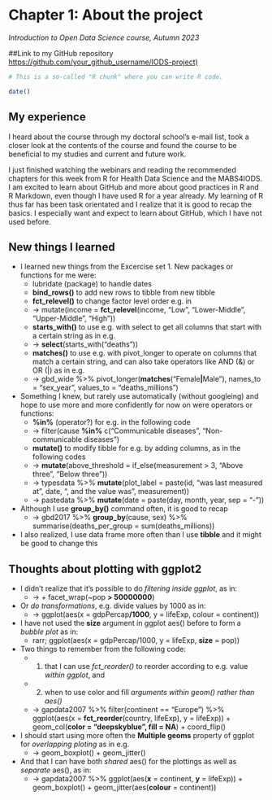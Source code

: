 
# Chapter 1: About the project

*Introduction to Open Data Science course, Autumn 2023*


##Link to my GitHub repository
<https://github.com/your_github_username/IODS-project)>


```r
# This is a so-called "R chunk" where you can write R code.

date()

```
## My experience

I heard about the course through my doctoral school's e-mail list, took a closer look at the contents of the course and found the course to be beneficial to my studies and current and future work.

I just finished watching the webinars and reading the recommended chapters for this week from R for Health Data Science and the MABS4IODS. I am excited to learn about GitHub and more about good practices in R and R Markdown, even though I have used R for a year already. My learning of R thus far has been task orientated and I realize that it is good to recap the basics. I especially want and expect to learn about GitHub, which I have not used before. 

## New things I learned

- I learned new things from the Excercise set 1. New packages or functions for me were:
  - lubridate (package) to handle dates
  - **bind_rows()** to add new rows to tibble from new tibble
  - **fct_relevel()** to change factor level order e.g. in
  - &rarr; mutate(income = **fct_relevel**(income, "Low", "Lower-Middle", "Upper-Middle", "High"))
  - **starts_with()** to use e.g. with select to get all columns that start with a certain string as in e.g.
  - &rarr; **select**(starts_with("deaths"))
  - **matches()** to use e.g. with pivot_longer to operate on columns that match a certain string, and can also take operators like AND (&) or OR (|) as in e.g.
  - &rarr; gbd_wide %>% pivot_longer(**matches**("Female**|**Male"), names_to = "sex_year", values_to = "deaths_millions")

- Something I knew, but rarely use automatically (without googleing) and hope to use more and more confidently for now on were operators or functions:
  - **%in%** (operator?) for e.g. in the following code
  - &rarr; filter(cause **%in%** c("Communicable diseases", "Non-communicable diseases")
  - **mutate()** to modify tibble for e.g. by adding columns, as in the following codes
  - &rarr; **mutate**(above_threshold = if_else(measurement > 3, "Above three", "Below three"))
  - &rarr; typesdata %>% **mutate**(plot_label = paste(id, "was last measured at", date, ", and the value was", measurement))
  - &rarr; pastedata %>% **mutate**(date = paste(day, month, year, sep = "-"))
- Although I use **group_by()** command often, it is good to recap
  - &rarr; gbd2017 %>% **group_by**(cause, sex) %>% summarise(deaths_per_group = sum(deaths_millions))


- I also realized, I use data frame more often than I use **tibble** and it might be good to change this

## Thoughts about plotting with ggplot2

- I didn't realize that it's possible to do *filtering inside ggplot*, as in:
  - &rarr; + facet_wrap(~pop **> 50000000**)
- Or *do transformations*, e.g. divide values by 1000 as in:
  - &rarr; ggplot(aes(x = gdpPercap**/1000**, y = lifeExp, colour = continent))
- I have not used the **size** argument in ggplot aes() before to form a *bubble plot* as in:
    - rarr; ggplot(aes(x = gdpPercap/1000, y = lifeExp, **size** = pop))
- Two things to remember from the following code:
  - 1) that I can use *fct_reorder()* to reorder according to e.g. value *within ggplot*, and 
  - 2) when to use color and fill *arguments within geom() rather than aes()*
  - &rarr; gapdata2007 %>% filter(continent == "Europe") %>% ggplot(aes(x = **fct_reorder**(country, lifeExp), y = lifeExp)) + geom_col(**color = "deepskyblue", fill = NA**) + coord_flip()
- I should start using more often the **Multiple geoms** property of ggplot for *overlapping ploting* as in e.g.
  - &rarr; geom_boxplot() + geom_jitter()
- And that I can have both *shared* aes() for the plottings as well as *separate* aes(), as in:
  - &rarr; gapdata2007 %>% ggplot(aes(**x** = continent, **y** = lifeExp)) + geom_boxplot() + geom_jitter(aes(**colour** = continent))



